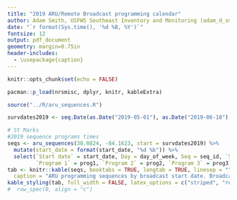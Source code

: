 ```yaml
---
title: "2019 ARU/Remote Broadcast programming calendar"
author: Adam Smith, USFWS Southeast Inventory and Monitoring (adam_d_smith@fws.gov)
date: "`r format(Sys.time(), '%d %B, %Y')`"
fontsize: 12
output: pdf_document
geometry: margin=0.75in
header-includes:
  - \usepackage{caption}
---
```


```r
knitr::opts_chunk$set(echo = FALSE)
```

```r
pacman::p_load(nrsmisc, dplyr, knitr, kableExtra)

source("../R/aru_sequences.R")

survdates2019 <- seq.Date(as.Date("2019-05-01"), as.Date("2019-06-18"), 1)

# St Marks
#2019 sequence programs times
seqs <- aru_sequences(30.0824, -84.1623, start = survdates2019) %>%
  mutate(start_date = format(start_date, "%d %b")) %>%
  select(`Start date` = start_date, Day = day_of_week, Seq = seq_id, `Seq name` = seq_nm,
         `Program 1` = prog1, `Program 2` = prog2, `Program 3` = prog3)
tab <- knitr::kable(seqs, booktabs = TRUE, longtab = TRUE, linesep = "", 
  caption = "ARU programming sequences by broadcast start date. Broadcast start times have been adjusted by 30 minutes relative to sunrise and sunset according to the protocol.")
kable_styling(tab, full_width = FALSE, latex_options = c("striped", "repeat_header"))  #%>%
#  row_spec(0, align = "c")
```
